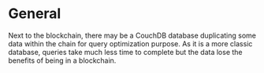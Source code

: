 


# General



Next to the blockchain, there may be a CouchDB database duplicating some data within the chain for query optimization purpose. As it is a more classic database, queries take much less time to complete but the data lose the benefits of being in a blockchain.



